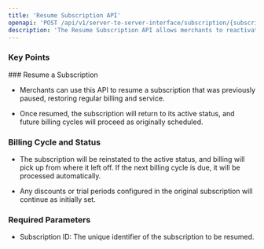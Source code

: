 ```yaml
---
title: 'Resume Subscription API'
openapi: 'POST /api/v1/server-to-server-interface/subscription/{subscription_id}/resume'
description: 'The Resume Subscription API allows merchants to reactivate a previously paused subscription, resuming the billing cycle and associated services for the customer.'
---
```


### Key Points

<Info>
  ### Resume a Subscription

  * Merchants can use this API to resume a subscription that was previously paused, restoring regular billing and service.

  * Once resumed, the subscription will return to its active status, and future billing cycles will proceed as originally scheduled.

  ### Billing Cycle and Status

  * The subscription will be reinstated to the active status, and billing will pick up from where it left off. If the next billing cycle is due, it will be processed automatically.

  * Any discounts or trial periods configured in the original subscription will continue as initially set.

  ### Required Parameters

  * Subscription ID: The unique identifier of the subscription to be resumed.
</Info>